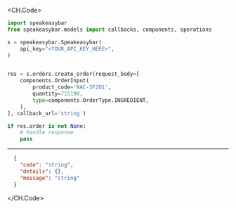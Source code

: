 
<CH.Code>
```python CreateOrder.py
import speakeasybar
from speakeasybar.models import callbacks, components, operations

s = speakeasybar.Speakeasybar(
    api_key="<YOUR_API_KEY_HERE>",
)


res = s.orders.create_order(request_body=[
    components.OrderInput(
        product_code='NAC-3F2D1',
        quantity=715190,
        type=components.OrderType.INGREDIENT,
    ),
], callback_url='string')

if res.order is not None:
    # handle response
    pass
```
---

```json Example Response
  {
    "code": "string",
    "details": {},
    "message": "string"
  }
```
</CH.Code>
